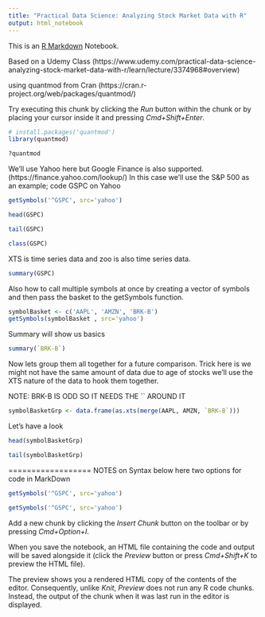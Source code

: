 ```yaml
---
title: "Practical Data Science: Analyzing Stock Market Data with R"
output: html_notebook
---
```


This is an [R Markdown](http://rmarkdown.rstudio.com) Notebook. 

Based on a Udemy Class
(https://www.udemy.com/practical-data-science-analyzing-stock-market-data-with-r/learn/lecture/3374968#overview)

using quantmod from Cran
(https://cran.r-project.org/web/packages/quantmod/)


Try executing this chunk by clicking the *Run* button within the chunk or by placing your cursor inside it and pressing *Cmd+Shift+Enter*. 

```r
# install.packages('quantmod')
library(quantmod)
```
```r
?quantmod
```

We'll use Yahoo here but Google Finance is also supported. 
(https://finance.yahoo.com/lookup/)
In this case we'll use the S&P 500 as an example; code GSPC on Yahoo

```r
getSymbols('^GSPC', src='yahoo')
```
``` r
head(GSPC)
```
``` r
tail(GSPC)
```
``` r
class(GSPC)
```
XTS is time series data and zoo is also time series data. 

``` r
summary(GSPC)
```

Also how to call multiple symbols at once by creating a vector of symbols
and then pass the basket to the getSymbols function.

```r
symbolBasket <- c('AAPL', 'AMZN', 'BRK-B')
getSymbols(symbolBasket , src='yahoo')
```

Summary will show us basics
```r
summary(`BRK-B`)
```

Now lets group them all together for a future comparison. 
Trick here is we might not have the same amount of data due to age of stocks
we'll use the XTS nature of the data to hook them together. 

NOTE: BRK-B IS ODD SO IT NEEDS THE `` AROUND IT

```r
symbolBasketGrp <- data.frame(as.xts(merge(AAPL, AMZN, `BRK-B`)))
```

Let's have a look

```r
head(symbolBasketGrp)
```

```r
tail(symbolBasketGrp)
```

================== NOTES on Syntax below here
two options for code in MarkDown
```r
getSymbols('^GSPC', src='yahoo')
```


```r
getSymbols('^GSPC', src='yahoo')
```



Add a new chunk by clicking the *Insert Chunk* button on the toolbar or by pressing *Cmd+Option+I*.

When you save the notebook, an HTML file containing the code and output will be saved alongside it (click the *Preview* button or press *Cmd+Shift+K* to preview the HTML file). 

The preview shows you a rendered HTML copy of the contents of the editor. Consequently, unlike *Knit*, *Preview* does not run any R code chunks. Instead, the output of the chunk when it was last run in the editor is displayed.

